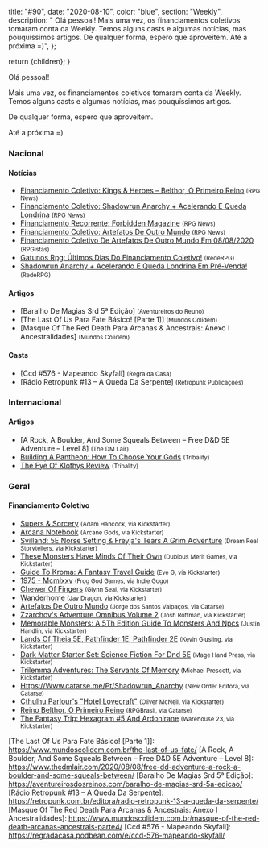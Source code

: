 
  title: "#90",
  date: "2020-08-10",
  color: "blue",
  section: "Weekly",
  description:
    "    Olá pessoal!    Mais uma vez, os financiamentos coletivos tomaram conta da Weekly. Temos alguns casts e algumas notícias, mas pouquíssimos artigos.    De qualquer forma, espero que aproveitem.    Até a próxima =)",
};

  return <InternalLayout meta={meta}>{children}</InternalLayout>;
}

Olá pessoal!

Mais uma vez, os financiamentos coletivos tomaram conta da Weekly. Temos alguns casts e algumas notícias, mas pouquíssimos artigos.

De qualquer forma, espero que aproveitem.

Até a próxima =)

### Nacional

#### Notícias

- [Financiamento Coletivo: Kings &amp; Heroes – Belthor, O Primeiro Reino] <small>(RPG News)</small>
- [Financiamento Coletivo: Shadowrun Anarchy + Acelerando E Queda Londrina] <small>(RPG News)</small>
- [Financiamento Recorrente: Forbidden Magazine] <small>(RPG News)</small>
- [Financiamento Coletivo: Artefatos De Outro Mundo] <small>(RPG News)</small>
- [Financiamento Coletivo De Artefatos De Outro Mundo Em 08/08/2020] <small>(RPGistas)</small>
- [Gatunos Rpg: Últimos Dias Do Financiamento Coletivo!] <small>(RedeRPG)</small>
- [Shadowrun Anarchy + Acelerando E Queda Londrina Em Pré-Venda!] <small>(RedeRPG)</small>

#### Artigos

- [Baralho De Magias Srd 5ª Edição] <small>(Aventureiros do Reuno)</small>
- [The Last Of Us Para Fate Básico! [Parte 1]] <small>(Mundos Colidem)</small>
- [Masque Of The Red Death Para Arcanas &amp; Ancestrais: Anexo I Ancestralidades] <small>(Mundos Colidem)</small>

#### Casts

- [Ccd #576 - Mapeando Skyfall] <small>(Regra da Casa)</small>
- [Rádio Retropunk #13 – A Queda Da Serpente] <small>(Retropunk Publicações)</small>

### Internacional

#### Artigos

- [A Rock, A Boulder, And Some Squeals Between – Free D&amp;D 5E Adventure – Level 8] <small>(The DM Lair)</small>
- [Building A Pantheon: How To Choose Your Gods] <small>(Tribality)</small>
- [The Eye Of Klothys Review] <small>(Tribality)</small>

### Geral

#### Financiamento Coletivo

- [Supers &amp; Sorcery] <small>(Adam Hancock, via Kickstarter)</small>
- [Arcana Notebook] <small>(Arcane Gods, via Kickstarter)</small>
- [Svilland: 5E Norse Setting &amp; Freyja&#039;s Tears A Grim Adventure] <small>(Dream Real Storytellers, via Kickstarter)</small>
- [These Monsters Have Minds Of Their Own] <small>(Dubious Merit Games, via Kickstarter)</small>
- [Guide To Kroma: A Fantasy Travel Guide] <small>(Eve G, via Kickstarter)</small>
- [1975 - Mcmlxxv] <small>(Frog God Games, via Indie Gogo)</small>
- [Chewer Of Fingers] <small>(Glynn Seal, via Kickstarter)</small>
- [Wanderhome] <small>(Jay Dragon, via Kickstarter)</small>
- [Artefatos De Outro Mundo] <small>(Jorge dos Santos Valpaços, via Catarse)</small>
- [Zzarchov&#039;s Adventure Omnibus Volume 2] <small>(Josh Rottman, via Kickstarter)</small>
- [Memorable Monsters: A 5Th Edition Guide To Monsters And Npcs] <small>(Justin Handlin, via Kickstarter)</small>
- [Lands Of Theia 5E, Pathfinder 1E, Pathfinder 2E] <small>(Kevin Glusling, via Kickstarter)</small>
- [Dark Matter Starter Set: Science Fiction For Dnd 5E] <small>(Mage Hand Press, via Kickstarter)</small>
- [Trilemma Adventures: The Servants Of Memory] <small>(Michael Prescott, via Kickstarter)</small>
- [Https://Www.catarse.me/Pt/Shadowrun_Anarchy] <small>(New Order Editora, via Catarse)</small>
- [Cthulhu Parlour&#039;s &quot;Hotel Lovecraft&quot;] <small>(Oliver McNeil, via Kickstarter)</small>
- [Reino Belthor, O Primeiro Reino] <small>(RPGBrasil, via Catarse)</small>
- [The Fantasy Trip: Hexagram #5 And Ardonirane] <small>(Warehouse 23, via Kickstarter)</small>

[arcana notebook]: https://www.kickstarter.com/projects/arcanegoods/arcana-notebook
[zzarchov&#039;s adventure omnibus volume 2]: https://www.kickstarter.com/projects/1594988817/zzarchovs-adventure-omnibus-volume-2
[1975 - mcmlxxv]: https://www.indiegogo.com/projects/1975-mcmlxxv#/
[chewer of fingers]: https://www.kickstarter.com/projects/monkeyblooddesign/chewer-of-fingers
[the fantasy trip: hexagram #5 and ardonirane]: https://www.kickstarter.com/projects/warehouse23/the-fantasy-trip-hexagram-5-and-ardonirane
[these monsters have minds of their own]: https://www.kickstarter.com/projects/zombiecircusgoats/these-monsters-have-minds-of-their-own
[memorable monsters: a 5th edition guide to monsters and npcs]: https://www.kickstarter.com/projects/critacademy/memorable-monsters-a-5th-edition-guide-to-monsters-and-npcs
[trilemma adventures: the servants of memory]: https://www.kickstarter.com/projects/trilemma/trilemma-adventures-the-servants-of-memory
[guide to kroma: a fantasy travel guide]: https://www.kickstarter.com/projects/evegwood/guide-to-kroma
[lands of theia 5e, pathfinder 1e, pathfinder 2e]: https://www.kickstarter.com/projects/1355268003/lands-of-theia
[dark matter starter set: science fiction for dnd 5e]: https://www.kickstarter.com/projects/magehandpress/dark-matter-starter-set-science-fiction-for-dnd-5e
[supers &amp; sorcery]: https://www.kickstarter.com/projects/1536638253/supers-and-sorcery
[svilland: 5e norse setting &amp; freyja&#039;s tears a grim adventure]: https://www.kickstarter.com/projects/corpusmalicious/svilland-5e-norse-setting-and-freyjas-tears-a-grim-adventure
[cthulhu parlour&#039;s &quot;hotel lovecraft&quot;]: https://www.kickstarter.com/projects/legendphotography/the-storymasters-tales-hotel-lovecraft
[wanderhome]: https://www.kickstarter.com/projects/jdragsky/wanderhome
[financiamento coletivo: kings &amp; heroes – belthor, o primeiro reino]: https://newsrpg.wordpress.com/2020/08/06/financiamento-coletivo-reino-belthor-o-primeiro-reino/
[reino belthor, o primeiro reino]: https://www.catarse.me/pt/reinobelthor
[financiamento coletivo: shadowrun anarchy + acelerando e queda londrina]: https://newsrpg.wordpress.com/2020/08/07/financiamento-coletivo-shadowrun-anarchy-acelerando-e-queda-londrina/
[https://www.catarse.me/pt/shadowrun_anarchy]: https://www.catarse.me/pt/shadowrun_anarchy
[gatunos rpg: últimos dias do financiamento coletivo!]: https://www.rederpg.com.br/2020/08/07/gatunos-rpg-ultimos-dias-do-financiamento-coletivo/
[financiamento recorrente: forbidden magazine]: https://newsrpg.wordpress.com/2020/08/08/financiamento-recorrente-forbidden-magazine/
[financiamento coletivo: artefatos de outro mundo]: https://newsrpg.wordpress.com/2020/08/09/financiamento-coletivo-artefatos-de-outro-mundo/
[artefatos de outro mundo]: https://www.catarse.me/artefatosdeoutromundo
[financiamento coletivo de artefatos de outro mundo em 08/08/2020]: https://rpgista.com.br/2020/08/07/financiamento-artefatos-de-outro-mundo-2020/
[shadowrun anarchy + acelerando e queda londrina em pré-venda!]: https://www.rederpg.com.br/2020/08/09/shadowrun-anarchy-acelerando-e-queda-londrina-em-pre-venda/
[building a pantheon: how to choose your gods]: https://www.tribality.com/2020/08/04/building-a-pantheon-how-to-choose-your-gods/
[the eye of klothys review]: https://www.tribality.com/2020/08/07/the-eye-of-klothys-review/

[The Last Of Us Para Fate Básico! [Parte 1]]: https://www.mundoscolidem.com.br/the-last-of-us-fate/
[A Rock, A Boulder, And Some Squeals Between – Free D&amp;D 5E Adventure – Level 8]: https://www.thedmlair.com/2020/08/08/free-dd-adventure-a-rock-a-boulder-and-some-squeals-between/
[Baralho De Magias Srd 5ª Edição]: https://aventureirosdosreinos.com/baralho-de-magias-srd-5a-edicao/
[Rádio Retropunk #13 – A Queda Da Serpente]: https://retropunk.com.br/editora/radio-retropunk-13-a-queda-da-serpente/
[Masque Of The Red Death Para Arcanas &amp; Ancestrais: Anexo I Ancestralidades]: https://www.mundoscolidem.com.br/masque-of-the-red-death-arcanas-ancestrais-parte4/
[Ccd #576 - Mapeando Skyfall]: https://regradacasa.podbean.com/e/ccd-576-mapeando-skyfall/
